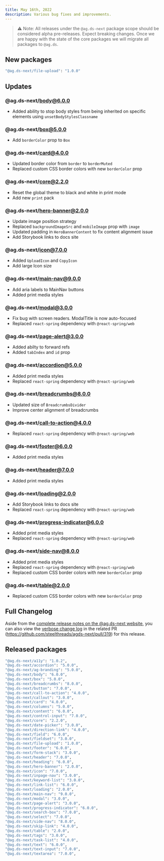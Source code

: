 ```yaml
---
title: May 16th, 2022
description: Various bug fixes and improvements.
---
```


> ⚠️ Note: All releases under the `@ag.ds-next` package scope should be considered alpha pre-releases. Expect breaking changes. Once we are happy with the state of the core packages we will migrate all packages to `@ag.ds`.

## New packages

```sh
"@ag.ds-next/file-upload": "1.0.0"
```

## Updates

### @ag.ds-next/body@6.0.0

- Added ability to stop body styles from being inherited on specific elements using `unsetBodyStylesClassname`

### @ag.ds-next/box@5.0.0

- Add `borderColor` prop to `Box`

### @ag.ds-next/card@4.0.0

- Updated border color from `border` to `borderMuted`
- Replaced custom CSS border colors with new `borderColor` prop

### @ag.ds-next/core@2.2.0

- Reset the global theme to black and white in print mode
- Add new `print` pack

### @ag.ds-next/hero-banner@2.0.0

- Update image position strategy
- Replaced `backgroundImageSrc` and `mobileImage` prop with `image`
- Updated padding in `HeroBannerContent` to fix content alignment issue
- Add Storybook links to docs site

### @ag.ds-next/icon@7.0.0

- Added `UploadIcon` and `CopyIcon`
- Add large Icon size

### @ag.ds-next/main-nav@9.0.0

- Add aria labels to MainNav buttons
- Added print media styles

### @ag.ds-next/modal@3.0.0

- Fix bug with screen readers. ModalTitle is now auto-focused
- Replaced `react-spring` dependency with `@react-spring/web`

### @ag.ds-next/page-alert@3.0.0

- Added abilty to forward refs
- Added `tabIndex` and `id` prop

### @ag.ds-next/accordion@5.0.0

- Added print media styles
- Replaced `react-spring` dependency with `@react-spring/web`

### @ag.ds-next/breadcrumbs@8.0.0

- Updated size of `BreadcrumbsDivider`
- Improve center alignment of breadcrumbs

### @ag.ds-next/call-to-action@4.0.0

- Replaced `react-spring` dependency with `@react-spring/web`

### @ag.ds-next/footer@6.0.0

- Added print media styles

### @ag.ds-next/header@7.0.0

- Added print media styles

### @ag.ds-next/loading@2.0.0

- Add Storybook links to docs site
- Replaced `react-spring` dependency with `@react-spring/web`

### @ag.ds-next/progress-indicator@6.0.0

- Added print media styles
- Replaced `react-spring` dependency with `@react-spring/web`

### @ag.ds-next/side-nav@8.0.0

- Added print media styles
- Replaced `react-spring` dependency with `@react-spring/web`
- Replaced custom CSS border colors with new `borderColor` prop

### @ag.ds-next/table@2.0.0

- Replaced custom CSS border colors with new `borderColor` prop

## Full Changelog

Aside from the [complete release notes on the @ag.ds-next website](/https://design-system.agriculture.gov.au/updates/2022-04-28), you can also view the [verbose change log](https://github.com/steelthreads/agds-next/pull/319) in the related PR (https://github.com/steelthreads/agds-next/pull/319) for this release.

## Released packages

```sh
"@ag.ds-next/a11y": "1.0.2",
"@ag.ds-next/accordion": "5.0.0",
"@ag.ds-next/ag-branding": "5.0.0",
"@ag.ds-next/body": "6.0.0",
"@ag.ds-next/box": "5.0.0",
"@ag.ds-next/breadcrumbs": "8.0.0",
"@ag.ds-next/button": "7.0.0",
"@ag.ds-next/call-to-action": "4.0.0",
"@ag.ds-next/callout": "3.0.0",
"@ag.ds-next/card": "4.0.0",
"@ag.ds-next/columns": "5.0.0",
"@ag.ds-next/content": "6.0.0",
"@ag.ds-next/control-input": "7.0.0",
"@ag.ds-next/core": "2.2.0",
"@ag.ds-next/date-picker": "3.0.0",
"@ag.ds-next/direction-link": "4.0.0",
"@ag.ds-next/field": "6.0.0",
"@ag.ds-next/fieldset": "3.0.0",
"@ag.ds-next/file-upload": "1.0.0",
"@ag.ds-next/footer": "6.0.0",
"@ag.ds-next/form-stack": "3.0.0",
"@ag.ds-next/header": "7.0.0",
"@ag.ds-next/heading": "6.0.0",
"@ag.ds-next/hero-banner": "2.0.0",
"@ag.ds-next/icon": "7.0.0",
"@ag.ds-next/inpage-nav": "3.0.0",
"@ag.ds-next/keyword-list": "3.0.0",
"@ag.ds-next/link-list": "6.0.0",
"@ag.ds-next/loading": "2.0.0",
"@ag.ds-next/main-nav": "9.0.0",
"@ag.ds-next/modal": "3.0.0",
"@ag.ds-next/page-alert": "3.0.0",
"@ag.ds-next/progress-indicator": "6.0.0",
"@ag.ds-next/search-box": "7.0.0",
"@ag.ds-next/select": "7.0.0",
"@ag.ds-next/side-nav": "8.0.0",
"@ag.ds-next/skip-link": "4.0.0",
"@ag.ds-next/table": "2.0.0",
"@ag.ds-next/tags": "3.0.0",
"@ag.ds-next/task-list": "4.0.0",
"@ag.ds-next/text": "6.0.0",
"@ag.ds-next/text-input": "7.0.0",
"@ag.ds-next/textarea": "7.0.0",
```
